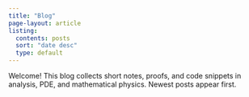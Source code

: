 ```yaml
---
title: "Blog"
page-layout: article
listing:
  contents: posts
  sort: "date desc"
  type: default
---
```


Welcome! This blog collects short notes, proofs, and code snippets in analysis, PDE, and mathematical physics. Newest posts appear first.